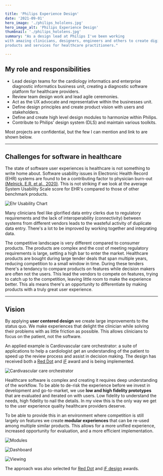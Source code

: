 ```yaml
---

title: 'Philips Experience Design' 
date: '2021-09-01' 
hero_image: './philips_hololens.jpg' 
hero_image_alt: 'Philips Experience Design' 
thumbnail: './philips_hololens.jpg' 
summary: "As a design lead at Philips I've been working
with amazing clinicians, designers, engineers and others to create digital
products and services for healthcare practitioners."

---
```


## My role and responsibilities

- Lead design teams for the cardiology informatics and enterprise diagnostic
  informatics business unit, creating a diagnostic software platform for
  healthcare providers.
- Review team design work and lead agile ceremonies.
- Act as the UX advocate and representative within the businesses unit.
- Define design principles and create product vision with users and
  stakeholders.
- Define and create high level design modules to harmonize within Philips.
- Contribute to Philips' design system (DLS) and maintain various toolkits.

Most projects are confidential, but the few I can mention and link to are shown
below.

---

## Challenges for software in healthcare

The state of software user experiences is healthcare is not something to write
home about. Software usability issues in Electronic Health Record (EHR) systems
are found to be a contributing factor to physician burn-out
[(Melnick. E.R. et al., 2020)](https://www.sciencedirect.com/science/article/pii/S0025619619308365#!).
This is not striking if we look at the average System Usability Scale score for
EHR's compared to those of other benchmark products.

![Ehr Usability Chart](./ehr-usability.jpg)

Many clinicians feel like glorified data entry clerks due to regulatory
requirements and the lack of interoperability (connectivity) between systems
from different vendors leads to the wasteful activity of duplicate data entry.
There's a lot to be improved by working together and integrating data.

The competitive landscape is very different compared to consumer products. The
products are complex and the cost of meeting regulatory requirements is large,
setting a high bar to enter the market. Healthcare products are bought during
large tender deals that span multiple years, reducing competition to a small
window in time. During these tenders there's a tendancy to compare products on
features while decision makers are often not the users. This lead the vendors to
compete on features, trying to catch up to the competition, leaving little room
to make the experience better. This als means there's an opportunity to
differentiate by making products with a truly great user experience.

---

## Vision

By applying **user centered design** we create large improvements to the status
quo. We make experiences that delight the clinician while solving their problems
with as little friction as possible. This allows clinicians to focus on the
patient, not the software.

An applied example is Cardiovascular care orchestrator: a suite of applications
to help a cardiologist get an understanding of the patient to speed up the
review process and assist in decision making. The design has received both a
[Red Dot](https://www.red-dot.org/project/cardiovascular-care-orchestrator-55426)
and
[iF](https://ifdesign.com/en/winner-ranking/project/cardiovascular-care-orchestrator/301044)
award and is being implemented.

![Cardivascular care orchestrator](./cco.png)

Healthcare software is complex and creating it requires deep understanding of
the workflow. To be able to de-risk the experience before we invest in
development and go-to-market, we use **low and high fidelity prototypes** that
are evaluated and iterated on with users. Low fidelity to understand the needs,
high fidelity to nail the details. In my view this is the only way we get to the
user experience quality healthcare providers deserve.

To be able to provide this in an environment where competition is still largely
on features we create **modular experiences** that can be re-used among multiple
similar products. This allows for a more unified experience, increased
opportunity for evaluation, and a more efficient implementation.

<img src='./modules.png' alt='Modules' style='max-width:60rem' />

![Dashboard](./dashboard.jpg)

![Viewing](./viewing.jpg)

The approach was also selected for
[Red Dot](https://www.red-dot.org/project/modular-healthcare-informatics-user-interface-system-49274)
and
[iF design](https://ifdesign.com/en/winner-ranking/project/modular-design-approach/273175)
awards.
